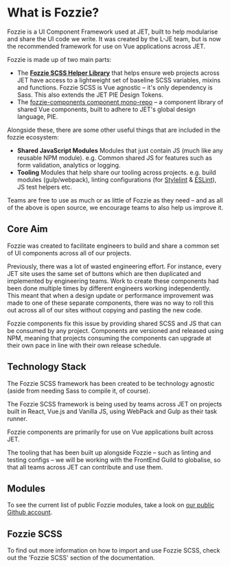 
<Meta title="Documentation/Guides/Fozzie/What is Fozzie?"/>

# What is Fozzie?

Fozzie is a UI Component Framework used at JET, built to help modularise and share the UI code we write. It was created by the L-JE team, but is now the recommended framework for use on Vue applications across JET.

Fozzie is made up of two main parts:

- The **[Fozzie SCSS Helper Library](https://github.com/justeat/fozzie)** that helps ensure web projects across JET have access to a lightweight set of baseline SCSS variables, mixins and functions.
  Fozzie SCSS is Vue agnostic – it's only dependency is Sass. This also extends the JET PIE Design Tokens.
- The [fozzie-components component mono-repo](https://github.com/justeat/fozzie-components) – a component library of shared Vue components, built to adhere to JET's global design language, PIE.

Alongside these, there are some other useful things that are included in the fozzie ecosystem:

- **Shared JavaScript Modules**
    Modules that just contain JS (much like any reusable NPM module). e.g. Common shared JS for features such as form validation, analytics or logging.
- **Tooling**
    Modules that help share our tooling across projects. e.g. build modules (gulp/webpack), linting configurations (for [Stylelint](https://github.com/justeat/stylelint-config-fozzie) & [ESLint](https://github.com/justeat/eslint-config-fozzie)), JS test helpers etc.

Teams are free to use as much or as little of Fozzie as they need – and as all of the above is open source, we encourage teams to also help us improve it.


## Core Aim

Fozzie was created to facilitate engineers to build and share a common set of UI components across all of our projects.

Previously, there was a lot of wasted engineering effort. For instance, every JET site uses the same set of buttons which are then duplicated and implemented by engineering teams. Work to create these components had been done multiple times by different engineers working independently. This meant that when a design update or performance improvement was made to one of these separate components, there was no way to roll this out across all of our sites without copying and pasting the new code.

Fozzie components fix this issue by providing shared SCSS and JS that can be consumed by any project.  Components are versioned and released using NPM, meaning that projects consuming the components can upgrade at their own pace in line with their own release schedule.


## Technology Stack

The Fozzie SCSS framework has been created to be technology agnostic (aside from needing Sass to compile it, of course).

The Fozzie SCSS framework is being used by teams across JET on projects built in React, Vue.js and Vanilla JS, using WebPack and Gulp as their task runner.

Fozzie components are primarily for use on Vue applications built across JET.

The tooling that has been built up alongside Fozzie – such as linting and testing configs – we will be working with the FrontEnd Guild to globalise, so that all teams across JET can contribute and use them.


## Modules

To see the current list of public Fozzie modules, take a look on [our public Github account](https://github.com/search?q=topic%3Afozzie+org%3Ajusteat&type=Repositories).


## Fozzie SCSS

To find out more information on how to import and use Fozzie SCSS, check out the <LinkTo kind="Documentation/Guides/Fozzie/Fozzie SCSS" story="page">'Fozzie SCSS'</LinkTo> section of the documentation.

